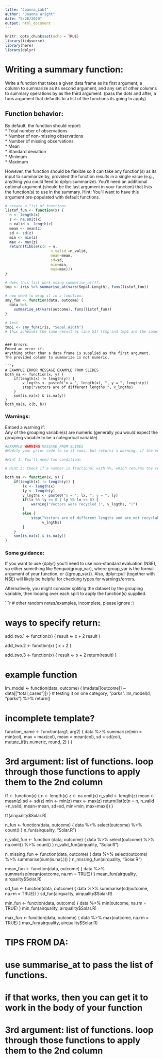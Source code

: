 ```yaml
---
title: "Joanna_Lab4"
author: "Joanna Wright"
date: "5/20/2020"
output: html_document
---
```


```r
knitr::opts_chunk$set(echo = TRUE)
library(tidyverse)
library(here)
library(dplyr)
```

# Writing a summary function:
Write a function that takes a given data frame as its first argument, a column to summarize as its second argument, and any set of other columns to summary operations by as the third argument. (pass the dots and after, a funs argument that defaults to a list of the functions its going to apply)

## Function behavior:
By default, the function should report:  
* Total number of observations  
* Number of non-missing observations  
* Number of missing observations  
* Mean  
* Standard deviation  
* Minimum  
* Maximum  

However, the function should be flexible so it can take any function(s) as its input to summarize by, provided the function results in a single value (e.g., anything you could feed to dplyr::summarize). You’ll need an additional optional argument (should be the last argument in your function) that lists the function(s) to use in the summary. Hint: You’ll want to have this argument pre-populated with default functions.


```r

# create a list of functions 
listof_fun <- function(x) {
  n <- length(x)
  z <- na.omit(x)
  n_valid <- length(z)
  mean <- mean(z)
  sd <- sd(z)
  min <- min(z)
  max <- max(z) 
  return(tibble(c(n = n, 
                     n_valid =n_valid, 
                     mean=mean,
                     sd=sd,
                     min=min,
                     max=max)))
}

# does this list work using summarise_at()?: 
tmp <- iris %>% summarise_at(vars(Sepal.Length), funs(listof_fun))

# now need to wrap it in a function: 
smy_fun <- function(data, outcome) {
  data %>%
    summarise_at(vars(outcome), funs(listof_fun))
} 

# test
tmp1 <- smy_fun(iris, "Sepal.Width")
# this acheives the same result as line 51! (tmp and tmp1 are the same)


```

```

### Errors:  
Embed an error if:  
Anything other than a data frame is supplied as the first argument.  
The provided column to summarize is not numeric. 

```r

# EXAMPLE ERROR MESSAGE EXAMPLE FROM SLIDES 
both_na <- function(x, y) {
    if(length(x) != length(y)) {
        v_lngths <- paste0("x = ", length(x), ", y = ", length(y))
        stop("Vectors are of different lengths:", v_lngths)
    }
    sum(is.na(x) & is.na(y))
}
both_na(a, c(b, b))

```

### Warnings:  
Embed a warning if:  
Any of the grouping variable(s) are numeric (generally you would expect the grouping variable to be a categorical variable)  

```r

#EXAMPLE WARNING MESSAGE FROM SLIDES
#Modify your prior code to so it runs, but returns a warning, if the vectors are recyclable, and otherwise returns a meaningful error message.

#Hint 1: You'll need two conditions

# Hint 2: Check if a number is fractional with %%, which returns the remainder in a division problem. So 8 %% 2 and 8 %% 4 both return zero (because there is no remainder), while and 7 %% 2 returns 1 and 7 %% 4 returns 3.

both_na <- function(x, y) {
    if(length(x) != length(y)) {
        lx <- length(x)
        ly <- length(y)
        v_lngths <- paste0("x = ", lx, ", y = ", ly)
        if(lx %% ly == 0 | ly %% lx == 0) {
            warning("Vectors were recycled (", v_lngths, ")")
        }
        else {
            stop("Vectors are of different lengths and are not recyclable:",
                 v_lngths)    
        }
    }
    sum(is.na(x) & is.na(y))
}

```


### Some guidance:  
If you want to use {dplyr} you’ll need to use non-standard evaluation (NSE), so either something like !!enquo(group_var), where group_var is the formal argument of your function, or {{group_var}}. Also, dplyr::pull (together with NSE) will likely be helpful for checking types for warnings/errors.

Alternatively, you might consider spliting the dataset by the grouping variable, then looping over each split to apply the function(s) supplied.


```r

# other random notes/examples, incomplete, please ignore :) 

# ways to specify return:

add_two.1 <- function(x) {
    result <- x + 2
    result
}

add_two.2 <- function(x) {
    x + 2
}

add_two.3 <- function(x) {
    result <- x + 2
    return(result)
}

# example function
lm_model <- function(data, outcome) {
  lm(data[[outcome]] ~ data[["total_cases"]])
}
# testing it on one category, "parks": 
lm_model(d, "parks") %>% 
  return()


# incomplete template? 
function_name <- function(arg1, arg2) {
  data %>%
    summarize(min = min(col),
              max = max(col),
              mean = mean(col),
              sd = sd(col),
    mutate_if(is.numeric, round, 2)
    )
}



# 3rd argument: list of functions. loop through those functions to apply them to the 2nd column


f1 <- function(x) {
  n <- length(x)
  z <- na.omit(x)
  n_valid <- length(z)
  mean <- mean(z)
  sd <- sd(z)
  min <- min(z)
  max <- max(z)
  return(list(c(n = n, 
                     n_valid =n_valid, 
                     mean=mean,
                     sd=sd,
                     min=min,
                     max=max)))
}


f1(airquality$Solar.R)

n_fun <- function(data, outcome) {
  data %>%
  select(outcome) %>%
  count()
}
n_fun(airquality, "Solar.R")


n_valid_fun <- function (data, outcome) {
  data %>%
  select(outcome) %>%
  na.omit() %>%
  count()
}
n_valid_fun(airquality, "Solar.R")


n_missing_fun <- function(data, outcome) {
  data %>%
  select(outcome) %>%
  summarise(sum(is.na(.)))
}
n_missing_fun(airquality, "Solar.R")


mean_fun <- function(data, outcome) {
  data %>%
  summarise(mean(outcome, na.rm = TRUE))
}
mean_fun(airquality, airquality$Solar.R)


sd_fun <- function(data, outcome) {
  data %>%
  summarise(sd(outcome, na.rm = TRUE))
}
sd_fun(airquality, airquality$Solar.R)


min_fun <- function(data, outcome) {
  data %>%
  min(outcome, na.rm = TRUE)
}
min_fun(airquality, airquality$Solar.R)


max_fun <- function(data, outcome) {
  data %>%
 max(outcome, na.rm = TRUE)
}
max_fun(airquality, airquality$Solar.R)

# TIPS FROM DA: 
# use summarise_at to pass the list of functions. 
# if that works, then you can get it to work in the body of your function 

# 3rd argument: list of functions. loop through those functions to apply them to the 2nd column




